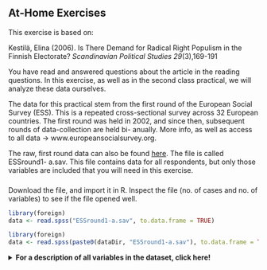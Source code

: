 ## At-Home Exercises

This exercise is based on:

Kestilä, Elina (2006). Is There Demand for Radical Right
Populism in the Finnish Electorate? *Scandinavian Political Studies 29*(3),169-191 
 
You have read and answered questions about the article in the reading questions. In this 
exercise, as well as in the second class practical, we will analyze these data ourselves. 

The data for this practical stem from the first round of the European Social Survey (ESS). 
This is a repeated cross-sectional survey across 32 European countries. The first round 
was held in 2002, and since then, subsequent rounds of data-collection are held bi-
anually. More info, as well as access to all data -> www.europeansocialsurvey.org. 

The raw, first round data can also be found [here](https://github.com/cjvanlissa/TCSM_student). The file is called ESSround1-
a.sav. This file contains data for all respondents, but only those variables are included 
that you will need in this exercise. 

###

Download the file, and import it in R. Inspect the file (no. of cases and no. of variables) to see if the file opened well. 

```{r, message=FALSE, warning=FALSE, eval=FALSE}
library(foreign)
data <- read.spss("ESSround1-a.sav", to.data.frame = TRUE)
```
```{r, echo=FALSE, warning=FALSE}
library(foreign)
data <- read.spss(paste0(dataDir, "ESSround1-a.sav"), to.data.frame = TRUE)
```

<details>
  <summary><b>For a description of all variables in the dataset, click here!</b></summary>
```{r, results = "asis", echo = FALSE}
desc <- c("Title of dataset",
"ESS round",
"Edition",
"Production date",
"Country",
"Respondent's identification number",
"Trust in the legal system",
"Trust in the police",
"Trust in the United Nations",
"Trust in the European Parliament",
"Trust in country's parliament",
"State of health services in country nowadays",
"State of education in country nowadays",
"How satisfied with present state of economy in country",
"How satisfied with the national government",
"How satisfied with the way democracy works in country",
"Politicians interested in votes rather than peoples opinions",
"Politicians in general care what people like respondent think",
"Trust in politicians",
"Allow many/few immigrants of same race/ethnic group as majority",
"Allow many/few immigrants of different race/ethnic group from majority",
"Allow many/few immigrants from richer countries in Europe",
"Allow many/few immigrants from poorer countries in Europe",
"Allow many/few immigrants from richer countries outside Europe",
"Allow many/few immigrants from poorer countries outside Europe",
"Qualification for immigration: christian background",
"Qualification for immigration: be white",
"Average wages/salaries generally brought down by immigrants",
"Immigrants harm economic prospects of the poor more than the rich",
"Immigrants take jobs away in country or create new jobs",
"Taxes and services: immigrants take out more than they put in or less",
"Immigration bad or good for country's economy",
"Country's cultural life undermined or enriched by immigrants",
"Immigrants make country worse or better place to live",
"Immigrants make country's crime problems worse or better",
"Richer countries should be responsible for accepting people from poorer countries",
"Better for a country if almost everyone share customs and traditions",
"Better for a country if a variety of different religions",
"Country has more than its fair share of people applying refugee status",
"People applying refugee status allowed to work while cases considered",
"Government should be generous judging applications for refugee status",
"Most refugee applicants not in real fear of persecution own countries",
"Financial support to refugee applicants while cases considered",
"Granted refugees should be entitled to bring close family members",
"Gender",
"Year of birth",
"Highest level of education",
"Years of full-time education completed",
"How interested in politics",
"Placement on left right scale")

library(kableExtra)

kable(data.frame(Variable = names(data), Description = desc)) %>%
  kable_styling(bootstrap_options = c("striped", "hover"))

```
`r if(knitr::is_html_output()){"\\details"}`

###

The ESS-file contains much more information than we need to re-analyze the paper by 
Kestilä. We need to reduce the number of cases to make sure our results pertain to the relevant target population.  

Kestilä only uses data from ten countries: `c("Austria", "Belgium", "Denmark", "Finland", "France", "Germany", "Italy", "Netherlands", "Norway", "Sweden")`.

As explained in the tutorial chapters at the beginning of this GitBook, it is possible to select rows from the data. In this case, we will select only rows from these countries by means of boolean indexing, using the `%in%` function to check if the value of `$cntry` is in the list.

*Hint: Use* `[]; %in%`

<details>
  <summary>Click for explanation</summary>

Use the following code:
  
```{r, echo = TRUE}
df <- data[data$cntry %in% c("Austria", "Belgium", "Denmark", "Finland", "France", "Germany", "Italy", "Netherlands", "Norway", "Sweden"), ]
```

`r if(knitr::is_html_output()){"\\details"}`


###

Inspect the data file again to see whether step 1b went ok.

### 

Before we can start the analyses, we first need to screen the 
data. What are the things we need to watch for? (think about your earlier 
statistics-courses)?

<details>
  <summary>Click for explanation</summary>
  This question is open to interpretation. One thing you might notice is that all variables the authors used are currently coded as factor variables (e.g., "Factor w/ 11 levels"):

```{r, echo = TRUE}
library(tidySEM)
descriptives(df)
levels(df$trstlgl)
```

In keeping with conventions, we could treat ordinal Likert scales with >5 levels as continuous. We can either re-code the data, or prevent `read.spss()` from coding these variables as factors when it reads the data. Here is code for both approaches.

#### Re-coding factors to numeric

We can convert a factor to numeric using the function `as.numeric()`. However, in this case, we have `r 45-7` variables to convert - that's a lot of code.

Thankfully, there is a function to apply this transformation to each column of the data: `lapply()`, short for list apply. This function takes each list element (column of the `data.frame`), and applies the function `as.numeric()` to it:

```{r, echo = TRUE}
df[7:44] <- lapply(df[7:44], as.numeric)
```

#### Reading data without coding factors

An alternative solution is to prevent the function `read.spss()` from using value labels to code variables as factors when the data are loaded. However, we're not going to use this right now, so the information below is merely illustrative:

```{r, eval = FALSE, echo = TRUE}
# The option use.value.labels = FALSE stops the function from coding factors:
data <- read.spss("ESSround1-a.sav", to.data.frame = TRUE, use.value.labels = FALSE)
# Then, re-select the subset of data. The countries are now also unlabeled, so
# we select them by number:
df <- data[data$cntry %in% c(21,18,17,15,9,8,6,5,2,1), ]
```

`r if(knitr::is_html_output()){"\\details"}`

###

Aside from screening variables by looking at summary statistics, we can also plot their distributions. You already know how to do this for one single variable.
Yet it is not very difficult to plot all variables in a data.frame.
To do this, we need to turn the data from "wide format" (one column per variable)
into "long format" (one column with the variable names, one column with the values).
The package `tidyr` has a convenient function to reshape data to long format:
`pivot_longer()`.

First, make a long data.frame containing variables 7:44.

```{r, eval = FALSE, echo = TRUE}
install.packages("tidyr")
library(tidyr)
df_plot <- df[7:44]
df_plot <- pivot_longer(df_plot, names(df_plot))
```
```{r, echo = FALSE}
library(tidyr)
df_plot <- df[7:44]
df_plot <- pivot_longer(df_plot, names(df_plot))
```

Next, we can plot the data - using `geom_histogram()`, `geom_density()` or `geom_boxplot()` as before. A new additional function allows us to make separate plots for each variable: `+ facet_wrap(~name, scales = "free_x")`.

<details>
  <summary>Click for explanation</summary>

```{r, echo = TRUE}
library(ggplot2)
ggplot(df_plot, aes(x = value)) + geom_histogram() + facet_wrap(~name, scales = "free_x")
```

Notice the fact that you can see that the scales are actually categorical (because of the gaps between bars), and that most variables look relatively normally distributed despite being categorical. It's probably fine to treat them as continuous.
`r if(knitr::is_html_output()){"\\details"}`

###

Check the scale descriptives table again. Are there any incorrectly coded missing value labels, or other inexplicable values?

###

The first step in re-analyzing data is replicating the results from the paper by 
Kestilä. Run a Principal Component Analysis using `psych::principal()`, and 
choose the exact same specification as Kestilä concerning estimation method, 
rotation etc. Do two analyses: one for trust in politics, and one for attitudes towards immigration. Remember that you can view the help file for `psych::principal()` by running
`?psych::principal`.

*Hint: Use* `psych::principal()`

<details>
  <summary>Click for explanation</summary>

#### Trust in politics

Kestilä extracted three components, with VARIMAX rotation. When we print the results, we can hide all factor loadings smaller than the smallest one in their table, to make it easier to read:
  
```{r, echo = TRUE}
library(psych)
pca_trust <- principal(df[, 7:19], nfactors = 3, rotate = "varimax")
print(pca_trust, cut = .3, digits =3)
```

For attitude towards immigration, Kestilä extracted five components, with VARIMAX rotation:
  
```{r, echo = TRUE}
library(psych)
pca_att <- principal(df[, 20:44], nfactors = 5, rotate = "varimax")
print(pca_att, cut = .3)
```
`r if(knitr::is_html_output()){"\\details"}`

###

<!-- Video here about extracting factor scores-->
Extract the PCA factor scores from the results objects, and add them to the data.frame. Give the PCA scores informative names, based on your interpretation of the factor loadings, so that you understand what they summarize. 

*Hint: Use* `$; colnames(); cbind()`

<details>
  <summary>Click for explanation</summary>
Extracting factor scores

The factor scores are inside of the results objects. Use the `$` operator to access them:

```{r, echo = TRUE}
head(pca_att$scores)
```

We're going to give these factor scores some informative names, and add them to our data.frame. **You should give them different, informative names based on the meaning of the factors!**

```{r, echo = TRUE}
# Print names
colnames(pca_att$scores)
# Change names
colnames(pca_att$scores) <- c("Att1", "Att2", "Att3", "Att4", "Att5")
colnames(pca_trust$scores) <- c("Trust1", "Trust2", "Trust3")
# Add columns
df <- cbind(df, pca_trust$scores, pca_att$scores)
```

`r if(knitr::is_html_output()){"\\details"}`


###

Are you able to replicate her results? 

<details>
  <summary>Click for explanation</summary>
  No, probably not. The team of teachers was unable to reproduce this analysis, even though it should be pretty easy to do so...

`r if(knitr::is_html_output()){"\\details"}`


###

Save your syntax and bring your data and syntax to the practical on Thursday.

